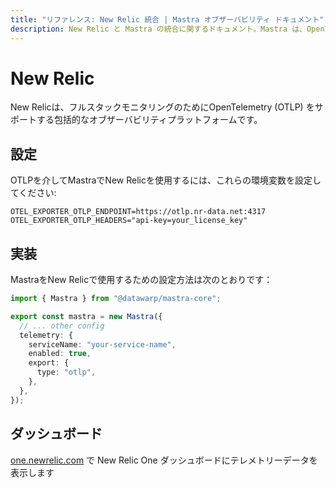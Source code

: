 ```yaml
---
title: "リファレンス: New Relic 統合 | Mastra オブザーバビリティ ドキュメント"
description: New Relic と Mastra の統合に関するドキュメント。Mastra は、OpenTelemetry をサポートするフルスタック監視のための包括的なオブザーバビリティ プラットフォームです。
---
```


# New Relic

New Relicは、フルスタックモニタリングのためにOpenTelemetry (OTLP) をサポートする包括的なオブザーバビリティプラットフォームです。

## 設定

OTLPを介してMastraでNew Relicを使用するには、これらの環境変数を設定してください:

```env
OTEL_EXPORTER_OTLP_ENDPOINT=https://otlp.nr-data.net:4317
OTEL_EXPORTER_OTLP_HEADERS="api-key=your_license_key"
```

## 実装

MastraをNew Relicで使用するための設定方法は次のとおりです：

```typescript
import { Mastra } from "@datawarp/mastra-core";

export const mastra = new Mastra({
  // ... other config
  telemetry: {
    serviceName: "your-service-name",
    enabled: true,
    export: {
      type: "otlp",
    },
  },
});
```

## ダッシュボード

[one.newrelic.com](https://one.newrelic.com) で New Relic One ダッシュボードにテレメトリーデータを表示します
